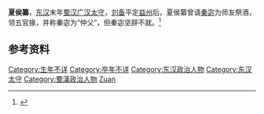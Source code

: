 {{Infobox Biography
| subject_name   = 夏侯纂
| image_name     = 
| image_size     = 
| image_caption  = 
| date_of_birth  = 未知
| place_of_birth = 
| date_of_death  =未知
| place_of_death = 
| occupation     = [[太守|太守]]
}}
'''夏侯纂'''，[[东汉|东汉]]末年[[蜀汉|蜀汉]][[广汉|广汉]][[太守|太守]]，[[刘备|刘备]]平定[[益州|益州]]后，夏侯纂曾请[[秦宓|秦宓]]为师友祭酒，领五官掾，并称秦宓为“仲父”，但秦宓坚辞不就。<ref>{{cite web|url=http://www.guoxue.com/shibu/24shi/sangzz/sgzz_038.htm|language=中文|title=《三国志·蜀书八·许麋孙简伊秦传第八》|publisher=国学原典|date=|accessdate=2011年11月1日|archive-date=2007年1月8日|archive-url=https://web.archive.org/web/20070108204909/http://www.guoxue.com/shibu/24shi/sangzz/sgzz_038.htm|dead-url=no}}</ref>

==参考资料==
{{reflist}}

{{DEFAULTSORT:xiahou zuan}}
[[Category:生年不详|Category:生年不详]]
[[Category:卒年不详|Category:卒年不详]]
[[Category:东汉政治人物|Category:东汉政治人物]]
[[Category:东汉太守|Category:东汉太守]]
[[Category:蜀漢政治人物|Category:蜀漢政治人物]]
[[Category:夏侯姓|Zuan]]
{{三国人物小作品}}